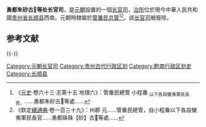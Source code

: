 '''勇都朱砂古𤬪等处长官司'''，是[[元朝|元朝]]設置的一個[[长官司|长官司]]，[[治所|治所]]位於現今中華人民共和國[[贵州省|贵州省]][[长顺县|长顺县]]西南。元朝時隸屬於[[管番民总管|管番民总管]]<ref>《[[元史|元史]]·卷六十三·志第十五 地理六》：管番民總管 小程番 <sub>以下各設蠻夷軍民長官。</sub>……勇都朱砂古𤬪等處……</ref><ref>《欽定[[續通典|續通典]]·卷一百三十九》：州郡 元……管番民總管，自小程番以下各設蠻夷軍民長官……勇都硃硃【砂】古𤬪等處……</ref>。{{when|後來}}該[[长官司|长官司]]被廢除。

== 参考文献 ==
{{Reflist}}

{{-}}
{{元朝行政区划|nocat}}

[[Category:元朝长官司|Category:元朝长官司]] 
[[Category:贵州古代行政区划|Category:贵州古代行政区划]] 
[[Category:黔南行政区划史|Category:黔南行政区划史]] 
[[Category:长顺县|Category:长顺县]]